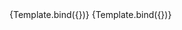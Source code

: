

<Meta title="Components/Textarea/IconPosition" component={VvTextarea} />

<Canvas>
	<Story
		name="Left"
		args={{
			name: 'textarea-icon',
			icon: 'add',
			iconPosition: 'left'
		}}>
		{Template.bind({})}
	</Story>
</Canvas>

<Canvas>
	<Story
		name="Right"
		args={{
			name: 'textarea-icon',
			icon: 'add',
			iconPosition: 'right'
		}}>
		{Template.bind({})}
	</Story>
</Canvas>

